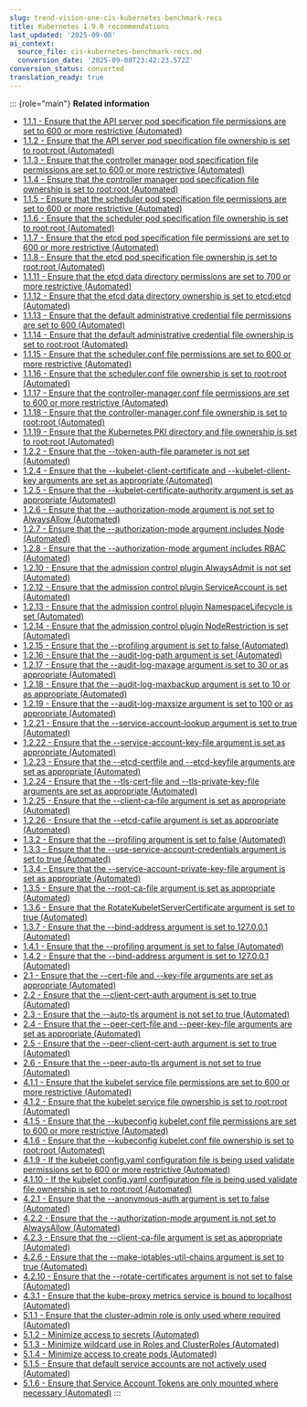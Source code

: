 ```yaml
---
slug: trend-vision-one-cis-kubernetes-benchmark-recs
title: Kubernetes 1.9.0 recommendations
last_updated: '2025-09-08'
ai_context:
  source_file: cis-kubernetes-benchmark-recs.md
  conversion_date: '2025-09-08T23:42:23.572Z'
conversion_status: converted
translation_ready: true
---
```


::: {role="main"}
**Related information**

- [1.1.1 - Ensure that the API server pod specification file permissions are set to 600 or more restrictive (Automated)](1-1-1.mdx)
- [1.1.2 - Ensure that the API server pod specification file ownership is set to root:root (Automated)](1-1-2.mdx)
- [1.1.3 - Ensure that the controller manager pod specification file permissions are set to 600 or more restrictive (Automated)](1-1-3.mdx)
- [1.1.4 - Ensure that the controller manager pod specification file ownership is set to root:root (Automated)](1-1-4.mdx)
- [1.1.5 - Ensure that the scheduler pod specification file permissions are set to 600 or more restrictive (Automated)](1-1-5.mdx)
- [1.1.6 - Ensure that the scheduler pod specification file ownership is set to root:root (Automated)](1-1-6.mdx)
- [1.1.7 - Ensure that the etcd pod specification file permissions are set to 600 or more restrictive (Automated)](1-1-7.mdx)
- [1.1.8 - Ensure that the etcd pod specification file ownership is set to root:root (Automated)](1-1-8.mdx)
- [1.1.11 - Ensure that the etcd data directory permissions are set to 700 or more restrictive (Automated)](1-1-11.mdx)
- [1.1.12 - Ensure that the etcd data directory ownership is set to etcd:etcd (Automated)](1-1-12.mdx)
- [1.1.13 - Ensure that the default administrative credential file permissions are set to 600 (Automated)](1-1-13.mdx)
- [1.1.14 - Ensure that the default administrative credential file ownership is set to root:root (Automated)](1-1-14.mdx)
- [1.1.15 - Ensure that the scheduler.conf file permissions are set to 600 or more restrictive (Automated)](1-1-15.mdx)
- [1.1.16 - Ensure that the scheduler.conf file ownership is set to root:root (Automated)](1-1-16.mdx)
- [1.1.17 - Ensure that the controller-manager.conf file permissions are set to 600 or more restrictive (Automated)](1-1-17.mdx)
- [1.1.18 - Ensure that the controller-manager.conf file ownership is set to root:root (Automated)](1-1-18.mdx)
- [1.1.19 - Ensure that the Kubernetes PKI directory and file ownership is set to root:root (Automated)](1-1-19.mdx)
- [1.2.2 - Ensure that the --token-auth-file parameter is not set (Automated)](1-2-2.mdx)
- [1.2.4 - Ensure that the --kubelet-client-certificate and --kubelet-client-key arguments are set as appropriate (Automated)](1-2-4.mdx)
- [1.2.5 - Ensure that the --kubelet-certificate-authority argument is set as appropriate (Automated)](1-2-5.mdx)
- [1.2.6 - Ensure that the --authorization-mode argument is not set to AlwaysAllow (Automated)](1-2-6.mdx)
- [1.2.7 - Ensure that the --authorization-mode argument includes Node (Automated)](1-2-7.mdx)
- [1.2.8 - Ensure that the --authorization-mode argument includes RBAC (Automated)](1-2-8.mdx)
- [1.2.10 - Ensure that the admission control plugin AlwaysAdmit is not set (Automated)](1-2-10.mdx)
- [1.2.12 - Ensure that the admission control plugin ServiceAccount is set (Automated)](1-2-12.mdx)
- [1.2.13 - Ensure that the admission control plugin NamespaceLifecycle is set (Automated)](1-2-13.mdx)
- [1.2.14 - Ensure that the admission control plugin NodeRestriction is set (Automated)](1-2-14.mdx)
- [1.2.15 - Ensure that the --profiling argument is set to false (Automated)](1-2-15.mdx)
- [1.2.16 - Ensure that the --audit-log-path argument is set (Automated)](1-2-16.mdx)
- [1.2.17 - Ensure that the --audit-log-maxage argument is set to 30 or as appropriate (Automated)](1-2-17.mdx)
- [1.2.18 - Ensure that the --audit-log-maxbackup argument is set to 10 or as appropriate (Automated)](1-2-18.mdx)
- [1.2.19 - Ensure that the --audit-log-maxsize argument is set to 100 or as appropriate (Automated)](1-2-19.mdx)
- [1.2.21 - Ensure that the --service-account-lookup argument is set to true (Automated)](1-2-21.mdx)
- [1.2.22 - Ensure that the --service-account-key-file argument is set as appropriate (Automated)](1-2-22.mdx)
- [1.2.23 - Ensure that the --etcd-certfile and --etcd-keyfile arguments are set as appropriate (Automated)](1-2-23.mdx)
- [1.2.24 - Ensure that the --tls-cert-file and --tls-private-key-file arguments are set as appropriate (Automated)](1-2-24.mdx)
- [1.2.25 - Ensure that the --client-ca-file argument is set as appropriate (Automated)](1-2-25.mdx)
- [1.2.26 - Ensure that the --etcd-cafile argument is set as appropriate (Automated)](1-2-26.mdx)
- [1.3.2 - Ensure that the --profiling argument is set to false (Automated)](1-3-2.mdx)
- [1.3.3 - Ensure that the --use-service-account-credentials argument is set to true (Automated)](1-3-3.mdx)
- [1.3.4 - Ensure that the --service-account-private-key-file argument is set as appropriate (Automated)](1-3-4.mdx)
- [1.3.5 - Ensure that the --root-ca-file argument is set as appropriate (Automated)](1-3-5.mdx)
- [1.3.6 - Ensure that the RotateKubeletServerCertificate argument is set to true (Automated)](1-3-6.mdx)
- [1.3.7 - Ensure that the --bind-address argument is set to 127.0.0.1 (Automated)](1-3-7.mdx)
- [1.4.1 - Ensure that the --profiling argument is set to false (Automated)](1-4-1.mdx)
- [1.4.2 - Ensure that the --bind-address argument is set to 127.0.0.1 (Automated)](1-4-2.mdx)
- [2.1 - Ensure that the --cert-file and --key-file arguments are set as appropriate (Automated)](2-1.mdx)
- [2.2 - Ensure that the --client-cert-auth argument is set to true (Automated)](2-2.mdx)
- [2.3 - Ensure that the --auto-tls argument is not set to true (Automated)](2-3.mdx)
- [2.4 - Ensure that the --peer-cert-file and --peer-key-file arguments are set as appropriate (Automated)](2-4.mdx)
- [2.5 - Ensure that the --peer-client-cert-auth argument is set to true (Automated)](2-5.mdx)
- [2.6 - Ensure that the --peer-auto-tls argument is not set to true (Automated)](2-6.mdx)
- [4.1.1 - Ensure that the kubelet service file permissions are set to 600 or more restrictive (Automated)](4-1-1.mdx)
- [4.1.2 - Ensure that the kubelet service file ownership is set to root:root (Automated)](4-1-2.mdx)
- [4.1.5 - Ensure that the --kubeconfig kubelet.conf file permissions are set to 600 or more restrictive (Automated)](4-1-5.mdx)
- [4.1.6 - Ensure that the --kubeconfig kubelet.conf file ownership is set to root:root (Automated)](4-1-6.mdx)
- [4.1.9 - If the kubelet config.yaml configuration file is being used validate permissions set to 600 or more restrictive (Automated)](4-1-9.mdx)
- [4.1.10 - If the kubelet config.yaml configuration file is being used validate file ownership is set to root:root (Automated)](4-1-10.mdx)
- [4.2.1 - Ensure that the --anonymous-auth argument is set to false (Automated)](4-2-1.mdx)
- [4.2.2 - Ensure that the --authorization-mode argument is not set to AlwaysAllow (Automated)](4-2-2.mdx)
- [4.2.3 - Ensure that the --client-ca-file argument is set as appropriate (Automated)](4-2-3.mdx)
- [4.2.6 - Ensure that the --make-iptables-util-chains argument is set to true (Automated)](4-2-6.mdx)
- [4.2.10 - Ensure that the --rotate-certificates argument is not set to false (Automated)](4-2-10.mdx)
- [4.3.1 - Ensure that the kube-proxy metrics service is bound to localhost (Automated)](4-3-1.mdx)
- [5.1.1 - Ensure that the cluster-admin role is only used where required (Automated)](5-1-1.mdx)
- [5.1.2 - Minimize access to secrets (Automated)](5-1-2.mdx)
- [5.1.3 - Minimize wildcard use in Roles and ClusterRoles (Automated)](5-1-3.mdx)
- [5.1.4 - Minimize access to create pods (Automated)](5-1-4.mdx)
- [5.1.5 - Ensure that default service accounts are not actively used (Automated)](5-1-5.mdx)
- [5.1.6 - Ensure that Service Account Tokens are only mounted where necessary (Automated)](5-1-6.mdx)
:::
